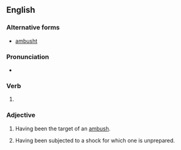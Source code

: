 ==English==

===Alternative forms===
* [[ambusht]] {{qualifier|obsolete, simple past-only}}

===Pronunciation===
* {{IPA|en|/ˈæm.bʊʃt/}}

===Verb===
{{head|en|verb form}}

# {{en-past of|ambush}}

===Adjective===
{{en-adj}}

# Having been the target of an [[ambush]].
# {{lb|en|figurative}} Having been subjected to a shock for which one is unprepared.